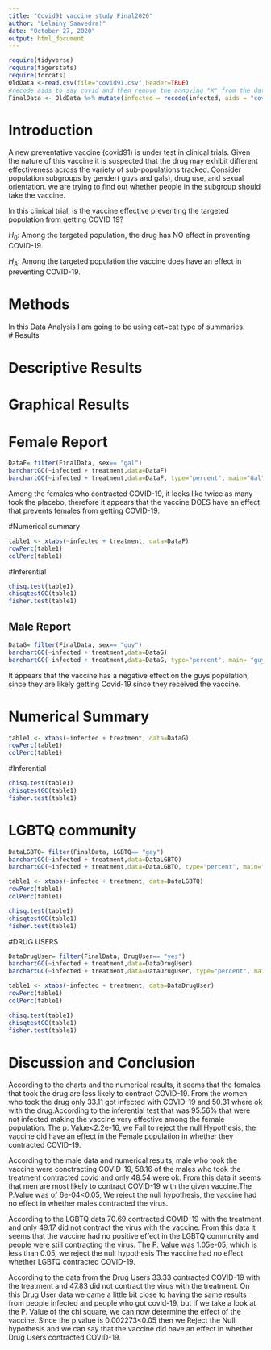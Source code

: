 ```yaml
---
title: "Covid91 vaccine study Final2020"
author: "Lelainy Saavedra!"
date: "October 27, 2020"
output: html_document
---
```


```r
require(tidyverse)
require(tigerstats)
require(forcats)
OldData <-read.csv(file="covid91.csv",header=TRUE)
#recode aids to say covid and then remove the annoying "X" from the dataframe
FinalData <- OldData %>% mutate(infected = recode(infected, aids = "covid", none = "OK" )) %>% select(-one_of("X"))
```

# Introduction

<!--In this section you explain what you are trying to show.  Where did the data come from?  What is the research or other question you are trying to answer?.  If you skimp in this section expect to be marked down in your grade. Paint a picture of the project a couple of paragraphs is expected!-->
A new  preventative vaccine (covid91) is under test in clinical trials. Given the nature of this vaccine it is suspected that the drug may exhibit different effectiveness across the variety of sub-populations tracked. Consider population subgroups by gender( guys and gals), drug use, and sexual orientation. we are trying to find out whether people in the subgroup should take the vaccine.

In this clinical trial, is the vaccine effective preventing the targeted population from getting COVID 19?  



$H_0$: Among the targeted population, the drug has NO effect in preventing COVID-19.  

$H_A$: Among the targeted population the vaccine does have an effect in preventing COVID-19.  


# Methods

<!--Decide on your methods:  use "variable analysis" or other appropriate descriptors.  Make sure to choose at least one graphical method and at least one numerical method. Discuss what data manipulations may be needed for example subsetting or other binning procedures and what sort of graphical displays and inferential tools will be used!-->  


In this Data Analysis I am going to be using cat~cat type of summaries.  
# Results

<!--Divide this section into two sub-sections:  One for your descriptive  results and one for your inferential results.!-->
# Descriptive Results 

# Graphical Results 
# Female Report
```r
DataF= filter(FinalData, sex== "gal")
barchartGC(~infected + treatment,data=DataF)
barchartGC(~infected + treatment,data=DataF, type="percent", main="Gal")

```

Among the females who contracted COVID-19, it looks like twice as many took the placebo, therefore it appears that the vaccine DOES have an effect that prevents females from getting COVID-19.    

#Numerical summary  
```r

table1 <- xtabs(~infected + treatment, data=DataF)
rowPerc(table1)
colPerc(table1)
```

#Inferential  


```r
chisq.test(table1)
chisqtestGC(table1)
fisher.test(table1)
```

## Male Report  
```r
DataG= filter(FinalData, sex== "guy")
barchartGC(~infected + treatment,data=DataG)
barchartGC(~infected + treatment,data=DataG, type="percent", main= "guys")

```
It appears that the vaccine has a negative effect on the guys population, since they are likely getting Covid-19 since they received the vaccine.  
 
# Numerical Summary  
```r

table1 <- xtabs(~infected + treatment, data=DataG)
rowPerc(table1)
colPerc(table1)
```

#Inferential  


```r
chisq.test(table1)
chisqtestGC(table1)
fisher.test(table1)
```
# LGBTQ community    
```r
DataLGBTQ= filter(FinalData, LGBTQ== "gay")
barchartGC(~infected + treatment,data=DataLGBTQ)
barchartGC(~infected + treatment,data=DataLGBTQ, type="percent", main="LGBTQ")

```
```r
table1 <- xtabs(~infected + treatment, data=DataLGBTQ)
rowPerc(table1)
colPerc(table1)
```
```r
chisq.test(table1)
chisqtestGC(table1)
fisher.test(table1)
```
#DRUG USERS
```r
DataDrugUser= filter(FinalData, DrugUser== "yes")
barchartGC(~infected + treatment,data=DataDrugUser)
barchartGC(~infected + treatment,data=DataDrugUser, type="percent", main="DrugUser")

```


```r

table1 <- xtabs(~infected + treatment, data=DataDrugUser)
rowPerc(table1)
colPerc(table1)
```
```r
chisq.test(table1)
chisqtestGC(table1)
fisher.test(table1)
```

# Discussion and Conclusion  



<!--Discussion and conclusion here.  If you found a relationship be sure to consider whether the relationship occurs because one of the variavbles causes the other, or whether they perhasps are related for some other reason.  Watch the chapter 6 videos from the GeorgeTown videos collection.!-->  
According to the charts and the numerical results, it seems that the females that took the drug are less likely to contract COVID-19. From the women who took the drug only 33.11 got infected with COVID-19 and 50.31 where ok with the drug.According to the inferential test that was 95.56% that were not infected making the vaccine very effective among the female population. The p. Value<2.2e-16, we Fail to reject the null Hypothesis, the vaccine did have an effect in the Female population in whether they contracted COVID-19.

According to the male data and numerical results, male who took the vaccine were conctracting COVID-19, 58.16 of the males who took the treatment contracted covid and only 48.54 were ok. From this data it seems that men are most likely to contract COVID-19 with the given vaccine.The P.Value was of 6e-04<0.05, We reject the null hypothesis, the vaccine had no effect in whether males contracted the virus.  

According to the LGBTQ data 70.69 contracted COVID-19 with the treatment and only  49.17 did not contract the virus with the vaccine. From this data it seems that the vaccine had no positive effect in the LGBTQ community and people were still contracting the virus. The P. Value was 1.05e-05, which is less than 0.05, we reject the null hypothesis The vaccine had no effect whether LGBTQ  contracted COVID-19.

According to the data from the Drug Users 33.33 contracted COVID-19 with the treatment and 47.83 did not contract the virus with the treatment. On this Drug User data we came a little bit close to having the same results from people infected and people who got covid-19, but if we take a look at the P. Value of the chi square, we can now determine the effect of the vaccine. Since the p value is 0.002273<0.05 then we Reject the Null hypothesis and we can say that the vaccine did have an effect in whether Drug Users contracted COVID-19.


  



